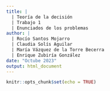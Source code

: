 ```yaml
---
title: |
  | Teoría de la decisión
  | Trabajo 1
  | Enunciados de los problemas
author: |
  | Rocío Santos Mojarro
  | Claudia Solís Aguilar
  | María Vázquez de la Torre Becerra
  | Enrique Zubiría González
date: "Octube 2023"
output: html_document
---
```


```r
knitr::opts_chunk$set(echo = TRUE)
```

